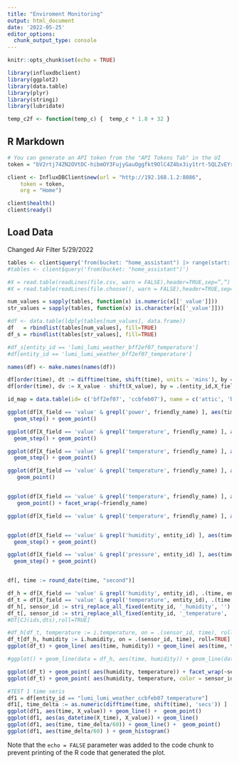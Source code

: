 ---
title: "Enviroment Monitoring"
output: html_document
date: '2022-05-25'
editor_options: 
  chunk_output_type: console
---

```{r setup, include=FALSE}
knitr::opts_chunk$set(echo = TRUE)

library(influxdbclient)
library(ggplot2)
library(data.table)
library(plyr)
library(stringi)
library(lubridate)

temp_c2f <- function(temp_c) {  temp_c * 1.8 + 32 }
```

## R Markdown

```{r cars}
# You can generate an API token from the "API Tokens Tab" in the UI
token = "bV2rtj74ZN2OVtDC-hibmOY3FujyGauOggfkt9OlC4Z4bx3iy1trt-5QLZvEYrbltWuEggEU_rLNKwkzDvzM6Q=="

client <- InfluxDBClient$new(url = "http://192.168.1.2:8086",
    token = token,
    org = "Home")

client$health()
client$ready()
```

## Load Data
Changed Air Filter 5/29/2022

```{r load_data, echo=FALSE}
tables <- client$query('from(bucket: "home_assistant") |> range(start: -7d)')
#tables <- client$query('from(bucket: "home_assistant")')

#X = read.table(readLines(file.csv, warn = FALSE),header=TRUE,sep=”,”)
#X = read.table(readLines(file.choose(), warn = FALSE),header=TRUE,sep=”,”)

num_values = sapply(tables, function(x) is.numeric(x[['_value']]))
str_values = sapply(tables, function(x) is.character(x[['_value']])) 

#df <- data.table(ldply(tables[num_values], data.frame))
df   = rbindlist(tables[num_values], fill=TRUE)
df_s = rbindlist(tables[str_values], fill=TRUE)

#df_s[entity_id == 'lumi_lumi_weather_bff2ef07_temperature']
#df[entity_id == 'lumi_lumi_weather_bff2ef07_temperature']

names(df) <- make.names(names(df))

df[order(time), dt := difftime(time, shift(time), units = 'mins'), by = .(entity_id,X_field)]
df[order(time), dv := X_value - shift(X_value), by = .(entity_id,X_field)]

id_map = data.table(id= c('bff2ef07', 'ccbfeb07'), name = c('attic', 'bedroom'))

ggplot(df[X_field == 'value' & grepl('power', friendly_name) ], aes(time, X_value, group = friendly_name, color = friendly_name)) + 
  geom_step() + geom_point()

ggplot(df[X_field == 'value' & grepl('temperature', friendly_name) ], aes(time, temp_c2f(X_value), group = friendly_name, color = friendly_name)) + 
  geom_step() + geom_point()

ggplot(df[X_field == 'value' & grepl('temperature', friendly_name) ], aes(time, temp_c2f(X_value), group = friendly_name, color = friendly_name)) + 
  geom_step() + geom_point()

ggplot(df[X_field == 'value' & grepl('temperature', friendly_name) ], aes(make_datetime(2022, 6, 20, hour(time), minute(time), second(time)  ), temp_c2f(X_value), group = friendly_name, color = friendly_name)) + 
   geom_point()


ggplot(df[X_field == 'value' & grepl('temperature', friendly_name) ], aes(X_value, pmax(-10, pmin(10, 60*dv/dt)), group = friendly_name, color = friendly_name)) + 
   geom_point() + facet_wrap(~friendly_name)

ggplot(df[X_field == 'value' & grepl('temperature', friendly_name) ], aes(time, friendly_name, fill = X_value)) + geom_tile() + scale_fill_distiller(palette = "Spectral")


ggplot(df[X_field == 'value' & grepl('humidity', entity_id) ], aes(time, X_value, group = entity_id, color = entity_id)) + 
  geom_step() + geom_point()

ggplot(df[X_field == 'value' & grepl('pressure', entity_id) ], aes(time, X_value, group = entity_id, color = entity_id)) + 
  geom_step() + geom_point()


df[, time := round_date(time, "second")]

df_h = df[X_field == 'value' & grepl('humidity', entity_id), .(time, entity_id, humidity = X_value) ]
df_t = df[X_field == 'value' & grepl('temperature', entity_id), .(time, entity_id, temperature = X_value) ]
df_h[, sensor_id := stri_replace_all_fixed(entity_id, '_humidity', '') ]
df_t[, sensor_id := stri_replace_all_fixed(entity_id, '_temperature', '') ]
#DT[CJ(ids,dts),roll=TRUE]

#df_h[df_t, temperature := i.temperature, on = .(sensor_id, time), roll=TRUE]
df_t[df_h, humidity := i.humidity, on = .(sensor_id, time), roll=TRUE]
ggplot(df_t) + geom_line( aes(time, humidity)) + geom_line( aes(time, temperature)) + facet_wrap(~sensor_id)

#ggplot() + geom_line(data = df_h, aes(time, humidity)) + geom_line(data = df_t, aes(time, temperature)) + facet_wrap(~sensor_id)

ggplot(df_t) + geom_point( aes(humidity, temperature)) + facet_wrap(~sensor_id)
ggplot(df_t) + geom_point( aes(humidity, temperature, color = sensor_id))

#TEST 1 time seris
df1 = df[entity_id == "lumi_lumi_weather_ccbfeb07_temperature"]
df1[, time_delta := as.numeric(difftime(time, shift(time), 'secs')) ]
ggplot(df1, aes(time, X_value)) + geom_line() +  geom_point()
ggplot(df1, aes(as_datetime(X_time), X_value)) + geom_line()
ggplot(df1, aes(time, time_delta/60)) + geom_line() +  geom_point()
ggplot(df1, aes(time_delta/60) ) + geom_histogram()

```

Note that the `echo = FALSE` parameter was added to the code chunk to prevent printing of the R code that generated the plot.
